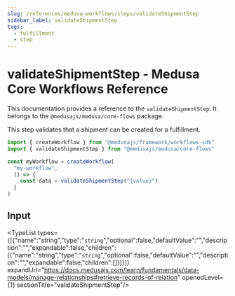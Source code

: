 ```yaml
---
slug: /references/medusa-workflows/steps/validateShipmentStep
sidebar_label: validateShipmentStep
tags:
  - fulfillment
  - step
---
```



# validateShipmentStep - Medusa Core Workflows Reference

This documentation provides a reference to the `validateShipmentStep`. It belongs to the `@medusajs/medusa/core-flows` package.

This step validates that a shipment can be created for a fulfillment.

```ts title="src/workflows/my-workflow.ts"
import { createWorkflow } from "@medusajs/framework/workflows-sdk"
import { validateShipmentStep } from "@medusajs/medusa/core-flows"

const myWorkflow = createWorkflow(
  "my-workflow",
  () => {
    const data = validateShipmentStep("{value}")
  }
)
```
  

## Input

<TypeList types={[{"name":"string","type":"`string`","optional":false,"defaultValue":"","description":"","expandable":false,"children":[{"name":"string","type":"`string`","optional":false,"defaultValue":"","description":"","expandable":false,"children":[]}]}]} expandUrl="https://docs.medusajs.com/learn/fundamentals/data-models/manage-relationships#retrieve-records-of-relation" openedLevel={1} sectionTitle="validateShipmentStep"/>
